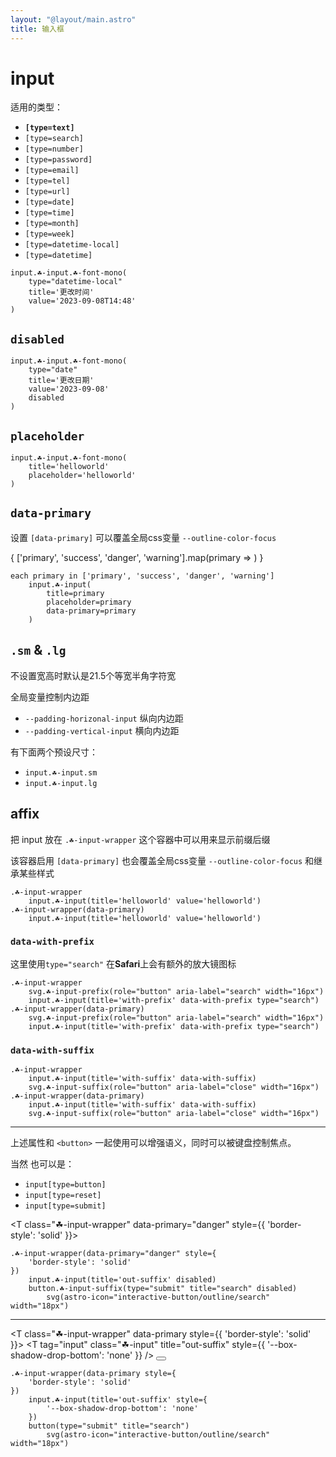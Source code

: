 ```yaml
---
layout: "@layout/main.astro"
title: 输入框
---
```




# input

适用的类型：

- **`[type=text]`**
- `[type=search]`
- `[type=number]`
- `[type=password]`
- `[type=email]`
- `[type=tel]`
- `[type=url]`
- `[type=date]`
- `[type=time]`
- `[type=month]`
- `[type=week]`
- `[type=datetime-local]`
- `[type=datetime]`

<T
    tag="input"
    type="datetime-local"
    class="☘-input ☘-font-mono"
    title="更改时间"
    value='2023-09-08T14:48'
/>

```pug
input.☘-input.☘-font-mono(
    type="datetime-local"
    title='更改时间'
    value='2023-09-08T14:48'
)
```

## `disabled`

<T
    tag="input"
    type="date"
    class="☘-input ☘-font-mono"
    title="更改日期"
    value='2023-09-08'
    disabled
/>

```pug
input.☘-input.☘-font-mono(
    type="date"
    title='更改日期'
    value='2023-09-08'
    disabled
)
```

## `placeholder`

<T
    tag="input"
    class="☘-input ☘-font-mono"
    title="helloworld"
    placeholder='helloworld'
/>

```pug
input.☘-input.☘-font-mono(
    title='helloworld'
    placeholder='helloworld'
)
```

## `data-primary`

设置 `[data-primary]` 可以覆盖全局css变量 `--outline-color-focus`

<Grid inline>
{
    ['primary', 'success', 'danger', 'warning'].map(primary => 
        <T
            tag='input'
            class="☘-input"
            title={primary}
            placeholder={primary}
            data-primary={primary}
        />
    )
}
</Grid>

```pug
each primary in ['primary', 'success', 'danger', 'warning']
    input.☘-input(
        title=primary
        placeholder=primary
        data-primary=primary
    )
```

## `.sm` & `.lg`

不设置宽高时默认是21.5个等宽半角字符宽

全局变量控制内边距

- `--padding-horizonal-input` 纵向内边距
- `--padding-vertical-input` 横向内边距

有下面两个预设尺寸：

- `input.☘-input.sm`
    <br/><T tag="input" class="☘-input sm" title="helloworld" placeholder="更小" />
- `input.☘-input.lg`
    <br/><T tag="input" class="☘-input lg" title="helloworld" placeholder="更大" />


## affix

把 input 放在 `.☘-input-wrapper` 这个容器中可以用来显示前缀后缀

该容器启用 `[data-primary]` 也会覆盖全局css变量 `--outline-color-focus` 和继承某些样式

<Grid inline>
    <T class="☘-input-wrapper">
        <T tag="input" class="☘-input" title="helloworld" value='helloworld'/>
    </T>
    <T class="☘-input-wrapper" data-primary>
        <T tag="input" class="☘-input" title="helloworld" value='helloworld'/>
    </T>
</Grid>

```pug
.☘-input-wrapper
    input.☘-input(title='helloworld' value='helloworld')
.☘-input-wrapper(data-primary)
    input.☘-input(title='helloworld' value='helloworld')
```

### `data-with-prefix`

这里使用`type="search"` 在**Safari**上会有额外的放大镜图标

<Grid inline>
    <T class="☘-input-wrapper">
        <Icon
            class={escape('☘-input-prefix')}
            name="interactive-button/outline/search"
            role="button"
            aria-label="search"
            width="16px"/>
        <T
            tag="input"
            class="☘-input"
            data-with-prefix
            title="with-prefix"
            type="search"
        />
    </T>
    <T class="☘-input-wrapper" data-primary>
        <Icon
            class={escape('☘-input-prefix')}
            name="interactive-button/outline/search"
            role="button"
            aria-label="search"
            width="16px"
        />
        <T
            tag="input"
            class="☘-input"
            data-with-prefix
            title="with-prefix"
            type="search"
        />
    </T>
</Grid>

```pug
.☘-input-wrapper
    svg.☘-input-prefix(role="button" aria-label="search" width="16px")
    input.☘-input(title='with-prefix' data-with-prefix type="search")
.☘-input-wrapper(data-primary)
    svg.☘-input-prefix(role="button" aria-label="search" width="16px")
    input.☘-input(title='with-prefix' data-with-prefix type="search")
```

### `data-with-suffix`

<Grid inline>
    <T class="☘-input-wrapper">
        <T tag="input" class="☘-input" data-with-suffix title="with-suffix" />
        <Icon
            class={escape('☘-input-suffix')}
            name="tips/outline/close"
            role="button"
            aria-label="close"
            width="16px"
        />
    </T>
    <T class="☘-input-wrapper" data-primary>
        <T tag="input" class="☘-input" data-with-suffix title="with-suffix" />
        <Icon
            class={escape('☘-input-suffix')}
            name="tips/outline/close"
            role="button"
            aria-label="close"
            width="16px"
        />
    </T>
</Grid>

```pug
.☘-input-wrapper
    input.☘-input(title='with-suffix' data-with-suffix)
    svg.☘-input-suffix(role="button" aria-label="close" width="16px")
.☘-input-wrapper(data-primary)
    input.☘-input(title='with-suffix' data-with-suffix)
    svg.☘-input-suffix(role="button" aria-label="close" width="16px")
```

***

上述属性和 `<button>` 一起使用可以增强语义，同时可以被键盘控制焦点。

当然 也可以是：
- `input[type=button]`
- `input[type=reset]`
- `input[type=submit]`

<T class="☘-input-wrapper" data-primary="danger" style={{
    'border-style': 'solid'
}}>
    <T
        tag="input"
        class="☘-input"
        title="in-suffix"
        data-with-suffix
        disabled
    />
    <T
        tag="button"
        class="☘-input-suffix"
        type="submit"
        title="search"
        disabled
    >
        <Icon name="interactive-button/outline/search" width="18px" />
    </T>
</T>

```pug
.☘-input-wrapper(data-primary="danger" style={
    'border-style': 'solid'
})
    input.☘-input(title='out-suffix' disabled)
    button.☘-input-suffix(type="submit" title="search" disabled)
        svg(astro-icon="interactive-button/outline/search" width="18px")
```

***

<T class="☘-input-wrapper" data-primary style={{
    'border-style': 'solid'
}}>
    <T tag="input" class="☘-input" title="out-suffix" style={{
        '--box-shadow-drop-bottom': 'none'
    }} />
    <button type="submit" title="search">
        <Icon name="interactive-button/outline/search" width="18px"/>
    </button>
</T>

```pug
.☘-input-wrapper(data-primary style={
    'border-style': 'solid'
})
    input.☘-input(title='out-suffix' style={
        '--box-shadow-drop-bottom': 'none'
    })
    button(type="submit" title="search")
        svg(astro-icon="interactive-button/outline/search" width="18px")
```
